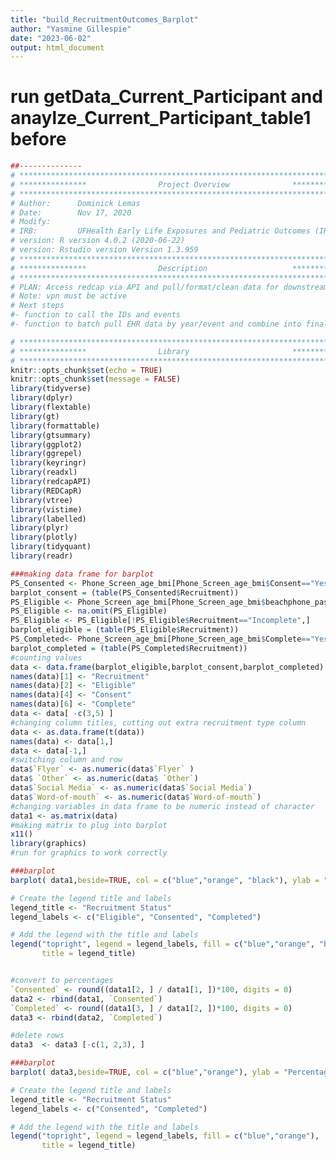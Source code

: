 ---
title: "build_RecruitmentOutcomes_Barplot"
author: "Yasmine Gillespie"
date: "2023-06-02"
output: html_document
---

# run getData_Current_Participant and anaylze_Current_Participant_table1 before 
```{r, include=FALSE}
##-------------- 
# **************************************************************************** #
# ***************                Project Overview              *************** #
# **************************************************************************** #
# Author:      Dominick Lemas
# Date:        Nov 17, 2020 
# Modify:      
# IRB:         UFHealth Early Life Exposures and Pediatric Outcomes (IRB201601899) 
# version: R version 4.0.2 (2020-06-22)
# version: Rstudio version Version 1.3.959 
# **************************************************************************** #
# ***************                Description                   *************** #
# **************************************************************************** #
# PLAN: Access redcap via API and pull/format/clean data for downstream analysis.
# Note: vpn must be active
# Next steps
#- function to call the IDs and events
#- function to batch pull EHR data by year/event and combine into final dataset. 
```

```{r, message=FALSE,warning=FALSE, echo = FALSE}
# **************************************************************************** #
# ***************                Library                       *************** #
# **************************************************************************** #
knitr::opts_chunk$set(echo = TRUE)
knitr::opts_chunk$set(message = FALSE)
library(tidyverse)
library(dplyr)
library(flextable)
library(gt)
library(formattable)
library(gtsummary)
library(ggplot2)
library(ggrepel)
library(keyringr)
library(readxl)
library(redcapAPI)
library(REDCapR)
library(vtree)
library(vistime)
library(labelled)
library(plyr)
library(plotly)
library(tidyquant)
library(readr)
```


```{r, message=FALSE,warning=FALSE, echo = FALSE}
###making data frame for barplot
PS_Consented <- Phone_Screen_age_bmi[Phone_Screen_age_bmi$Consent=="Yes",]
barplot_consent = (table(PS_Consented$Recruitment))
PS_Eligible <- Phone_Screen_age_bmi[Phone_Screen_age_bmi$beachphone_pass_fail=="Pass",]
PS_Eligible <- na.omit(PS_Eligible)
PS_Eligible <- PS_Eligible[!PS_Eligible$Recruitment=="Incomplete",]
barplot_eligible = (table(PS_Eligible$Recruitment))
PS_Completed<- Phone_Screen_age_bmi[Phone_Screen_age_bmi$Complete=="Yes",]
barplot_completed = (table(PS_Completed$Recruitment))
#counting values
data <- data.frame(barplot_eligible,barplot_consent,barplot_completed)
names(data)[1] <- "Recruitment"
names(data)[2] <- "Eligible"
names(data)[4] <- "Consent"
names(data)[6] <- "Complete"
data <- data[ -c(3,5) ]
#changing column titles, cutting out extra recruitment type column
data <- as.data.frame(t(data))
names(data) <- data[1,]
data <- data[-1,]
#switching column and row
data$`Flyer` <- as.numeric(data$`Flyer` )
data$ `Other` <- as.numeric(data$ `Other`)
data$`Social Media` <- as.numeric(data$`Social Media`)
data$`Word-of-mouth` <- as.numeric(data$`Word-of-mouth`)
#changing variables in data frame to be numeric instead of character
data1 <- as.matrix(data)
#making matrix to plug into barplot
x11()
library(graphics)
#run for graphics to work correctly
```

```{r, message=FALSE,warning=FALSE, echo = FALSE}
###barplot
barplot( data1,beside=TRUE, col = c("blue","orange", "black"), ylab = "Participants", ylim = c(0,60), legend.text = TRUE)

# Create the legend title and labels
legend_title <- "Recruitment Status"
legend_labels <- c("Eligible", "Consented", "Completed")

# Add the legend with the title and labels
legend("topright", legend = legend_labels, fill = c("blue","orange", "black"),
       title = legend_title)



```





```{r, message=FALSE,warning=FALSE, echo = FALSE}
#convert to percentages
`Consented` <- round((data1[2, ] / data1[1, ])*100, digits = 0)
data2 <- rbind(data1, `Consented`)
`Completed` <- round((data1[3, ] / data1[2, ])*100, digits = 0)
data3 <- rbind(data2, `Completed`)

#delete rows 
data3  <- data3 [-c(1, 2,3), ]

```

```{r, message=FALSE,warning=FALSE, echo = FALSE}
###barplot
barplot( data3,beside=TRUE, col = c("blue","orange"), ylab = "Percentage", ylim = c(0,120), xlab = "Recruitment", legend.text = TRUE)

# Create the legend title and labels
legend_title <- "Recruitment Status"
legend_labels <- c("Consented", "Completed")

# Add the legend with the title and labels
legend("topright", legend = legend_labels, fill = c("blue","orange"),
       title = legend_title)


```

